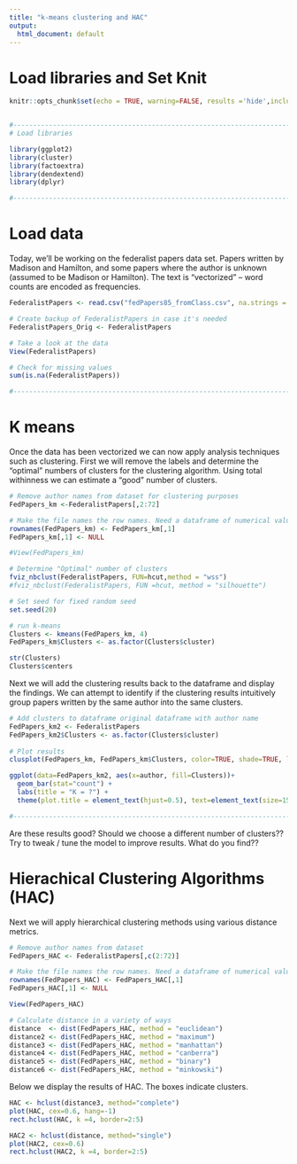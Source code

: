 ```yaml
---
title: "k-means clustering and HAC"
output:
  html_document: default
---
```


# Load libraries and Set Knit

```r
knitr::opts_chunk$set(echo = TRUE, warning=FALSE, results ='hide',include=TRUE,messages=FALSE)


#---------------------------------------------------------------------------------------------------------------------------------------------------------------
# Load libraries

library(ggplot2)
library(cluster)
library(factoextra)
library(dendextend)
library(dplyr)

#---------------------------------------------------------------------------------------------------------------------------------------------------------------

```
# Load data

Today, we'll be working on the federalist papers data set. Papers written by Madison and Hamilton, and some papers where the author is unknown (assumed to be Madison or Hamilton). The text is "vectorized" -- word counts are encoded as frequencies. 

```r
FederalistPapers <- read.csv("fedPapers85_fromClass.csv", na.strings = c(""))

# Create backup of FederalistPapers in case it's needed
FederalistPapers_Orig <- FederalistPapers

# Take a look at the data
View(FederalistPapers)

# Check for missing values
sum(is.na(FederalistPapers))

#---------------------------------------------------------------------------------------------------------------------------------------------------------------
```

# K means
Once the data has been vectorized we can now apply analysis techniques such as clustering. First we will remove the labels and determine the "optimal" numbers of clusters for the clustering algorithm. Using total withinness we can estimate a "good" number of clusters. 

```r
# Remove author names from dataset for clustering purposes
FedPapers_km <-FederalistPapers[,2:72]

# Make the file names the row names. Need a dataframe of numerical values for k-means
rownames(FedPapers_km) <- FedPapers_km[,1]
FedPapers_km[,1] <- NULL

#View(FedPapers_km)

# Determine "Optimal" number of clusters
fviz_nbclust(FederalistPapers, FUN=hcut,method = "wss")
#fviz_nbclust(FederalistPapers, FUN =hcut, method = "silhouette")

# Set seed for fixed random seed
set.seed(20)

# run k-means
Clusters <- kmeans(FedPapers_km, 4)
FedPapers_km$Clusters <- as.factor(Clusters$cluster)

str(Clusters)
Clusters$centers

```

Next we will add the clustering results back to the dataframe and display the findings. We can attempt to identify if the clustering results intuitively group papers written by the same author into the same clusters.


```r
# Add clusters to dataframe original dataframe with author name
FedPapers_km2 <- FederalistPapers
FedPapers_km2$Clusters <- as.factor(Clusters$cluster)
                                      
# Plot results
clusplot(FedPapers_km, FedPapers_km$Clusters, color=TRUE, shade=TRUE, labels=0, lines=0)

ggplot(data=FedPapers_km2, aes(x=author, fill=Clusters))+
  geom_bar(stat="count") +
  labs(title = "K = ?") +
  theme(plot.title = element_text(hjust=0.5), text=element_text(size=15))

#---------------------------------------------------------------------------------------------------------------------------------------------------------------
```

Are these results good? Should we choose a different number of clusters?? Try to tweak / tune the model to improve results. What do you find??

# Hierachical Clustering Algorithms (HAC)

Next we will apply hierarchical clustering methods using various distance metrics. 

```r

# Remove author names from dataset
FedPapers_HAC <- FederalistPapers[,c(2:72)]

# Make the file names the row names. Need a dataframe of numerical values for HAC
rownames(FedPapers_HAC) <- FedPapers_HAC[,1]
FedPapers_HAC[,1] <- NULL

View(FedPapers_HAC)

# Calculate distance in a variety of ways
distance  <- dist(FedPapers_HAC, method = "euclidean")
distance2 <- dist(FedPapers_HAC, method = "maximum")
distance3 <- dist(FedPapers_HAC, method = "manhattan")
distance4 <- dist(FedPapers_HAC, method = "canberra")
distance5 <- dist(FedPapers_HAC, method = "binary")
distance6 <- dist(FedPapers_HAC, method = "minkowski")
```

Below we display the results of HAC. The boxes indicate clusters.

```r

HAC <- hclust(distance3, method="complete")
plot(HAC, cex=0.6, hang=-1)
rect.hclust(HAC, k =4, border=2:5)

HAC2 <- hclust(distance, method="single")
plot(HAC2, cex=0.6)
rect.hclust(HAC2, k =4, border=2:5)

```
